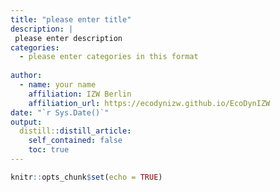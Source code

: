 ```yaml
---
title: "please enter title"
description: |
 please enter description
categories:
  - please enter categories in this format
  
author:
  - name: your name
    affiliation: IZW Berlin
    affiliation_url: https://ecodynizw.github.io/EcoDynIZW
date: "`r Sys.Date()`"
output:
  distill::distill_article:
    self_contained: false
    toc: true
---
```


```r
knitr::opts_chunk$set(echo = TRUE)
```

```r

```

```r

```

```r

```

